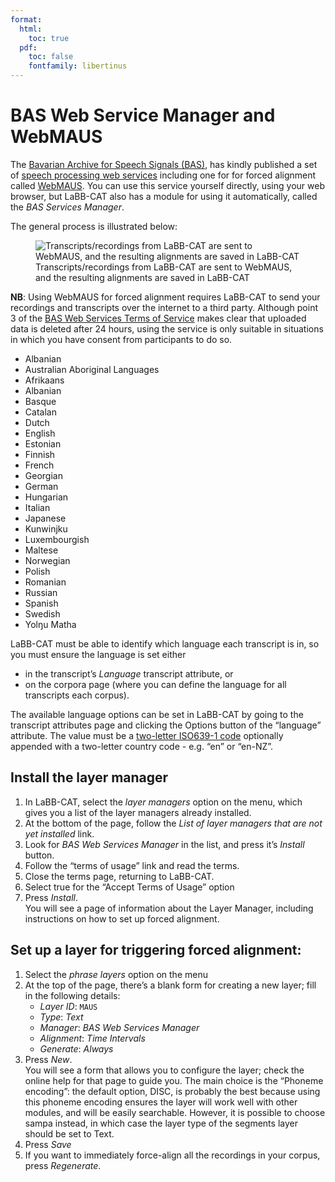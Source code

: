 ```yaml
---
format:
  html:
    toc: true
  pdf: 
    toc: false
    fontfamily: libertinus
---
```

# BAS Web Service Manager and WebMAUS

The [Bavarian Archive for Speech Signals (BAS)](https://www.bas.uni-muenchen.de/Bas/BasHomeeng.html), 
has kindly published a set of 
[speech processing web services](http://hdl.handle.net/11858/00-1779-0000-0028-421B-4) 
including one for  for forced alignment called 
[WebMAUS](https://clarin.phonetik.uni-muenchen.de/BASWebServices/interface/WebMAUSBasic). 
You can use this service yourself directly, using your web browser, but LaBB-CAT also has a module for using it automatically, called the *BAS Services Manager*.

The general process is illustrated below:

![Transcripts/recordings from LaBB-CAT are sent to WebMAUS, and the resulting alignments are saved in LaBB-CAT](BAS-WebMAUS.svg)

**NB**: Using WebMAUS for forced alignment requires LaBB-CAT to send your recordings and transcripts over the internet to a third party. Although point 3 of the 
[BAS Web Services Terms of Service](https://clarin.phonetik.uni-muenchen.de/BASWebServices/help#termsofusagetext) 
makes clear that uploaded data is deleted after 24 hours, using the service is only suitable in situations in which you have consent from participants to do so.


- Albanian
- Australian Aboriginal Languages
- Afrikaans
- Albanian
- Basque
- Catalan
- Dutch
- English
- Estonian
- Finnish
- French
- Georgian
- German
- Hungarian
- Italian
- Japanese
- Kunwinjku
- Luxembourgish
- Maltese
- Norwegian
- Polish
- Romanian
- Russian
- Spanish
- Swedish
- Yolŋu Matha

LaBB-CAT must be able to identify which language each transcript is in, so you must ensure the language is set either

- in the transcript's *Language* transcript attribute, or
- on the corpora page (where you can define the language for all transcripts each corpus).

The available language options can be set in LaBB-CAT by going to the transcript attributes page and clicking the Options button of the "language" attribute.  The value must be a 
[two-letter ISO639-1 code](https://en.wikipedia.org/wiki/List_of_ISO_639-1_codes)
optionally appended with a two-letter country code - e.g. "en" or "en-NZ".

## Install the layer manager

1. In LaBB-CAT, select the *layer managers* option on the menu, which gives you a list of the layer managers already installed.
1. At the bottom of the page, follow the *List of layer managers that are not yet installed* link.
1. Look for *BAS Web Services Manager* in the list, and press it's *Install* button.
1. Follow the "terms of usage" link and read the terms.
1. Close the terms page, returning to LaBB-CAT.
1. Select true for the "Accept Terms of Usage" option
1. Press *Install*.  
    You will see a page of information about the Layer Manager, including instructions on how to set up forced alignment.

## Set up a layer for triggering forced alignment:

1. Select the *phrase layers* option on the menu
1. At the top of the page, there's a blank form for creating a new layer; fill in the following details:
    - *Layer ID*: `MAUS`
    - *Type*: *Text*
    - *Manager*: *BAS Web Services Manager*
    - *Alignment*: *Time Intervals*
    - *Generate*: *Always*
1. Press *New*.  
   You will see a form that allows you to configure the layer; check the online help for that page to guide you. The main choice is the "Phoneme encoding": the default option, DISC, is probably the best because using this phoneme encoding ensures the layer will work well with other modules, and will be easily searchable. However, it is possible to choose sampa instead, in which case the layer type of the segments layer should be set to Text.
1. Press *Save*
1. If you want to immediately force-align all the recordings in your corpus, press *Regenerate*.

